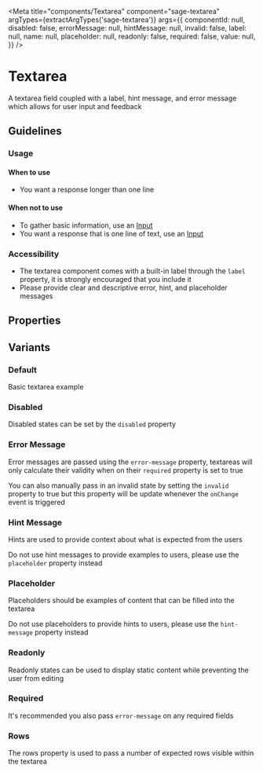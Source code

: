 


<Meta
  title="components/Textarea"
  component="sage-textarea"
  argTypes={extractArgTypes('sage-textarea')}
  args={{
    componentId: null,
    disabled: false,
    errorMessage: null,
    hintMessage: null,
    invalid: false,
    label: null,
    name: null,
    placeholder: null,
    readonly: false,
    required: false,
    value: null,
  }}
/>

# Textarea
A textarea field coupled with a label, hint message, and error message which allows for user input and feedback

## Guidelines
### Usage

#### When to use
- You want a response longer than one line

#### When not to use
- To gather basic information, use an [Input](/docs/components-input--text)
- You want a response that is one line of text, use an [Input](/docs/components-input--text)

### Accessibility
- The textarea component comes with a built-in label through the `label` property, it is strongly encouraged that you include it
- Please provide clear and descriptive error, hint, and placeholder messages

## Properties
<ArgsTable of="sage-textarea" />

## Variants

### Default
Basic textarea example
<Story story={stories.Default} />

<Canvas>
  <sage-textarea name="Default" label="Name" component-id="uniqueIdDefault"></sage-textarea>
</Canvas>

### Disabled
Disabled states can be set by the `disabled` property
<Story story={stories.Disabled} />

<Canvas>
  <sage-textarea name="Disabled" label="Name" disabled="true" component-id="uniqueIdDisabled"></sage-textarea>
</Canvas>

### Error Message
Error messages are passed using the `error-message` property, textareas will only calculate their validity when on their `required` property is set to true

You can also manually pass in an invalid state by setting the `invalid` property to true but this property will be update whenever the `onChange` event is triggered
<Story story={stories.Error} />

<Canvas>
  <sage-textarea name="Error" label="Name" error-message="Error" invalid="true" required="true" component-id="uniqueIdError" ></sage-textarea>
</Canvas>

### Hint Message
Hints are used to provide context about what is expected from the users

Do not use hint messages to provide examples to users, please use the `placeholder` property instead
<Story story={stories.Hint} />

<Canvas>
  <sage-textarea name="Hint" label="Name" hint-message="Hint" component-id="uniqueIdHint"></sage-textarea>
</Canvas>

### Placeholder
Placeholders should be examples of content that can be filled into the textarea

Do not use placeholders to provide hints to users, please use the `hint-message` property instead
<Story story={stories.Placeholder} />

<Canvas>
  <sage-textarea name="Placeholder" label="Name" placeholder="Placeholder..." component-id="uniqueIdPlaceholder"></sage-textarea>
</Canvas>

### Readonly
Readonly states can be used to display static content while preventing the user from editing
<Story story={stories.Readonly} />

<Canvas>
  <sage-textarea name="Readonly" label="Name" readonly="true" value="Readonly Value" component-id="uniqueIdReadonly"></sage-textarea>
</Canvas>

### Required
It's recommended you also pass `error-message` on any required fields
<Story story={stories.Required} />

<Canvas>
  <sage-textarea name="Required" label="Name" required="true" component-id="uniqueIdRequired"></sage-textarea>
</Canvas>

### Rows
The rows property is used to pass a number of expected rows visible within the textarea
<Story story={stories.Rows} />

<Canvas>
  <sage-textarea name="Rows" label="Name" rows="4" component-id="uniqueIdRows"></sage-textarea>
</Canvas>
